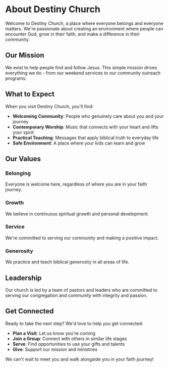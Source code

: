 # About Destiny Church

Welcome to Destiny Church, a place where everyone belongs and everyone matters. We're passionate about creating an environment where people can encounter God, grow in their faith, and make a difference in their community.

## Our Mission

We exist to help people find and follow Jesus. This simple mission drives everything we do - from our weekend services to our community outreach programs.

## What to Expect

When you visit Destiny Church, you'll find:

- **Welcoming Community**: People who genuinely care about you and your journey
- **Contemporary Worship**: Music that connects with your heart and lifts your spirit
- **Practical Teaching**: Messages that apply biblical truth to everyday life
- **Safe Environment**: A place where your kids can learn and grow

## Our Values

### Belonging
Everyone is welcome here, regardless of where you are in your faith journey.

### Growth
We believe in continuous spiritual growth and personal development.

### Service
We're committed to serving our community and making a positive impact.

### Generosity
We practice and teach biblical generosity in all areas of life.

## Leadership

Our church is led by a team of pastors and leaders who are committed to serving our congregation and community with integrity and passion.

## Get Connected

Ready to take the next step? We'd love to help you get connected:

- **Plan a Visit**: Let us know you're coming
- **Join a Group**: Connect with others in similar life stages
- **Serve**: Find opportunities to use your gifts and talents
- **Give**: Support our mission and ministries

We can't wait to meet you and walk alongside you in your faith journey!

